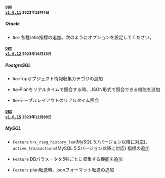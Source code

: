 #### <code class='changelog-service'><a href="../release-notes/db/dbx-1_6_11">DBX v1.6.11</a></code> <code class='changelog-date'>2023年10月4日</code>

##### Oracle​

- <code class="New">New</code> 各種ratio指標の追加。次のようにオプションを設定してください。

#### <code class='changelog-service'><a href="../release-notes/db/dbx-1_6_12">DBX v1.6.12</a></code> <code class='changelog-date'>2023年10月13日</code>

##### PostgreSQL​

- <code class="New">New</code>Topオブジェクト情報収集カテゴリの追加

- <code class="New">New</code>Planをリアルタイムで照会する時、JSON形式で照会できる機能を追加

- <code class="New">New</code>テーブルレイアウトのリアルタイム照会

#### <code class='changelog-service'><a href="../release-notes/db/dbx-1_6_15">DBX v1.6.15</a></code> <code class='changelog-date'>2023年12月09日</code>

##### MySQL​

- <code class="Feature">Feature</code> <code>trx_rseg_history_len</code>(MySQL 5.7バージョン以降に対応)、 <code>active_transactions</code>(MySQL 5.5バージョン以降に対応) 指標の追加

- <code class="Feature">Feature</code> DBパラメータを5秒ごとに収集する機能を追加

- <code class="Feature">Feature</code> plan転送時、jsonフォーマット転送の追加

